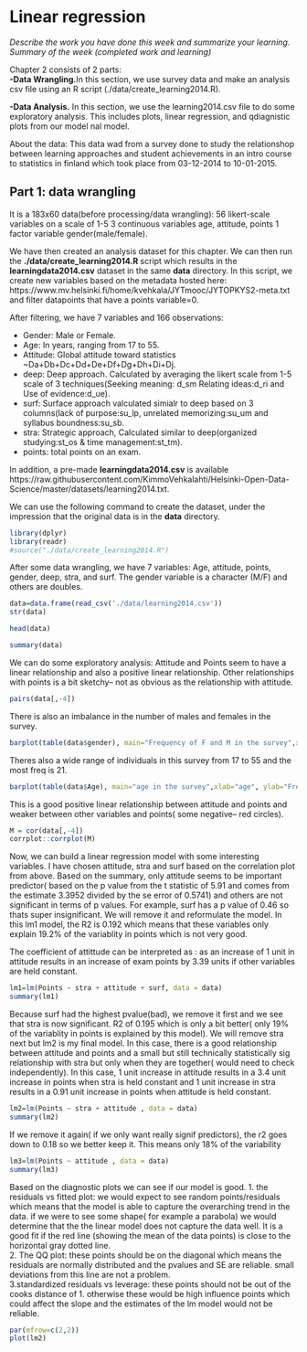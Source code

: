 # Linear regression

*Describe the work you have done this week and summarize your learning.*
*Summary of the week (completed work and learning)*

Chapter 2 consists of 2 parts:  
**-Data Wrangling.**In this section, we use survey data and make an analysis csv file using an R script (./data/create_learning2014.R).

**-Data Analysis.** 
In this section, we use the learning2014.csv file to do some exploratory analysis. This includes plots, linear regression, and qdiagnistic plots from our model
nal model.\

About the data: 
This data wad from a survey done to study the relationshop between learning approaches and student achievements in an intro course to statistics in finland which took place from 03-12-2014 to 10-01-2015.


## Part 1: data wrangling

It is a 183x60 data(before processing/data wrangling):
56 likert-scale variables on a scale of 1-5
3 continuous variables age, attitude, points
1 factor variable gender(male/female).

We have then created an analysis dataset for this chapter. We can then run the **./data/create_learning2014.R** script which results in the **learningdata2014.csv** dataset in the same **data** directory. In this script, we create new variables based on the metadata hosted here: https://www.mv.helsinki.fi/home/kvehkala/JYTmooc/JYTOPKYS2-meta.txt and filter datapoints that have a points variable=0.

After filtering, we have 7 variables and 166 observations:  

- Gender: Male or Female. 
- Age: In years, ranging from 17 to 55.  
- Attitude: Global attitude toward statistics ~Da+Db+Dc+Dd+De+Df+Dg+Dh+Di+Dj. 
- deep: Deep approach. Calculated by averaging the likert scale from 1-5 scale of 3 techniques(Seeking meaning: d_sm Relating ideas:d_ri and Use of evidence:d_ue). 
- surf: Surface approach valculated simialr to deep based on 3 columns(lack of purpose:su_lp, unrelated memorizing:su_um and syllabus boundness:su_sb. 
- stra: Strategic approach, Calculated similar to deep(organized studying:st_os & time management:st_tm). 
- points: total points on an exam. 



In addition, a pre-made **learningdata2014.csv** is available  https://raw.githubusercontent.com/KimmoVehkalahti/Helsinki-Open-Data-Science/master/datasets/learning2014.txt. 

We can use the following command to create the dataset, under the impression that the original data is in the **data** directory. 

```r
library(dplyr)
library(readr)
#source("./data/create_learning2014.R")
```

After some data wrangling, we have 7 variables: Age, attitude, points, gender, deep, stra, and surf.  The gender variable is a character (M/F) and others are doubles.
```r
data=data.frame(read_csv('./data/learning2014.csv'))
str(data)
```


```r
head(data)
```


```r
summary(data)  
```

We can do some exploratory analysis: 
Attitude and Points seem to have a linear relationship and also a positive linear relationship. Other relationships with points is a bit sketchy-- not as obvious as the relationship with attitude. 
```r
pairs(data[,-4])
```

There is also an imbalance in the number of males and females in the survey.
```r
barplot(table(data$gender), main="Frequency of F and M in the survey",xlab="gender", ylab="Frequency",col="lightpink")
```

Theres also a wide range of individuals in this survey from 17 to 55 and the most freq is 21.
```r
barplot(table(data$Age), main="age in the survey",xlab="age", ylab="Frequency",col="lightgreen")
```

This is a good positive linear relationship between attitude and points and weaker between other variables and points( some negative-- red circles).
```r
M = cor(data[,-4])
corrplot::corrplot(M)
```
Now, we can build a linear regression model with some interesting variables. I have chosen attitude, stra and surf based on the correlation plot from above. Based on the summary, only attitude seems to be important predictor( based on the p value from the t statistic of 5.91 and comes from the estimate 3.3952 divided by the se error of 0.5741) and others are not significant in terms of p values. For example, surf has a p value of 0.46 so thats super insignificant. We will remove it and reformulate the model. In this lm1 model, the R2 is 0.192 which means that these variables only explain 19.2% of the variablity in points which is not very good. 

The coefficient of attittude can be interpreted as : as an increase of 1 unit in attitude results in an increase of exam points by 3.39 units if other variables are held constant. 

```r
lm1=lm(Points ~ stra + attitude + surf, data = data)
summary(lm1)
```

Because surf had the highest pvalue(bad), we remove it first and we see that stra is now significant. R2 of 0.195 which is only a bit better( only 19% of the variablity in points is explained by this model). We will remove stra next but lm2 is my final model. In this case, there is a good relationship between attitude and points and a small but still technically statistically sig relationship with stra but only when they are together( would need to check independently). In this case, 1 unit increase in attitude results in a 3.4 unit increase in points when stra is held constant and 1 unit increase in stra results in a 0.91 unit increase in points when attitude is held constant.
```r
lm2=lm(Points ~ stra + attitude , data = data)
summary(lm2)
```
If we remove it again( if we only want really signif predictors), the r2 goes down to 0.18 so we better keep it. This means only 18% of the variability 
```r
lm3=lm(Points ~ attitude , data = data)
summary(lm3)
```

Based on the diagnostic plots we can see if our model is good. 
1. the residuals vs fitted plot: we would expect to see random points/residuals which means that the model is able to capture the overarching trend in the data. if we were to see some shape( for example a parabola) we would determine that the the linear model does not capture the data well. It is a good fit if the red line (showing the mean of the data points) is close to the horizontal gray dotted line.  
2. The QQ plot: these points should be on the diagonal which means the residuals are normally distributed and the pvalues and SE are reliable. small deviations from this line are not a problem.  
3.standardized residuals vs leverage: these points should not be out of the cooks distance of 1. otherwise these would be high influence points which could affect the slope and the estimates of the lm model would not be reliable.
```r
par(mfrow=c(2,2))
plot(lm2)
```


